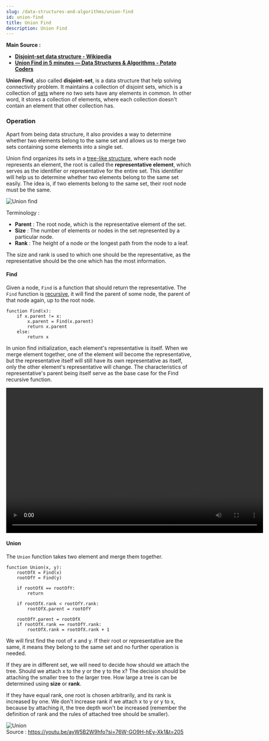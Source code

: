 ```yaml
---
slug: /data-structures-and-algorithms/union-find
id: union-find
title: Union Find
description: Union Find
---
```



**Main Source :**

- **[Disjoint-set data structure - Wikipedia](https://en.wikipedia.org/wiki/Disjoint-set_data_structure)**
- **[Union Find in 5 minutes — Data Structures & Algorithms - Potato Coders](https://youtu.be/ayW5B2W9hfo?si=pf1XvhDNEkhI2Nm8)**

**Union Find**, also called **disjoint-set**, is a data structure that help solving connectivity problem. It maintains a collection of disjoint sets, which is a collection of [sets](/data-structures-and-algorithms/set) where no two sets have any elements in common. In other word, it stores a collection of elements, where each collection doesn't contain an element that other collection has.

### Operation

Apart from being data structure, it also provides a way to determine whether two elements belong to the same set and allows us to merge two sets containing some elements into a single set.

Union find organizes its sets in a [tree-like structure](/data-structures-and-algorithms/tree), where each node represents an element, the root is called the **representative element**, which serves as the identifier or representative for the entire set. This identifier will help us to determine whether two elements belong to the same set easily. The idea is, if two elements belong to the same set, their root node must be the same.

![Union find](./union-find.png)

Terminology :

- **Parent** : The root node, which is the representative element of the set.
- **Size** : The number of elements or nodes in the set represented by a particular node.
- **Rank** : The height of a node or the longest path from the node to a leaf.

The size and rank is used to which one should be the representative, as the representative should be the one which has the most information.

#### Find

Given a node, `Find` is a function that should return the representative. The `Find` function is [recursive](/data-structures-and-algorithms/recursion), it will find the parent of some node, the parent of that node again, up to the root node.

```
function Find(x):
    if x.parent != x:
        x.parent = Find(x.parent)
        return x.parent
    else:
        return x
```

In union find initialization, each element's representative is itself. When we merge element together, one of the element will become the representative, but the representative itself will still have its own representative as itself, only the other element's representative will change. The characteristics of representative's parent being itself serve as the base case for the Find recursive function.

<video width="695" height="392" controls>
  <source src={find_operation} />
</video>

#### Union

The `Union` function takes two element and merge them together.

```
function Union(x, y):
    rootOfX = Find(x)
    rootOfY = Find(y)

    if rootOfX == rootOfY:
        return

    if rootOfX.rank < rootOfY.rank:
        rootOfX.parent = rootOfY

    rootOfY.parent = rootOfX
    if rootOfX.rank == rootOfY.rank:
        rootOfX.rank = rootOfX.rank + 1
```

We will first find the root of x and y. If their root or representative are the same, it means they belong to the same set and no further operation is needed.

If they are in different set, we will need to decide how should we attach the tree. Should we attach x to the y or the y to the x? The decision should be attaching the smaller tree to the larger tree. How large a tree is can be determined using **size** or **rank**.

If they have equal rank, one root is chosen arbitrarily, and its rank is increased by one. We don't increase rank if we attach x to y or y to x, because by attaching it, the tree depth won't be increased (remember the definition of rank and the rules of attached tree should be smaller).

![Union](./union.png)  
Source : https://youtu.be/ayW5B2W9hfo?si=76W-GO9H-hEy-Xk1&t=205

